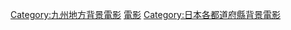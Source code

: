 {{日本行政區劃分類導航|背景電影}}
{{DEFAULTSORT:Kumamoto}}
[[Category:九州地方背景電影|Category:九州地方背景電影]]
[[Category:熊本縣背景作品|電影]]
[[Category:日本各都道府縣背景電影|Category:日本各都道府縣背景電影]]
